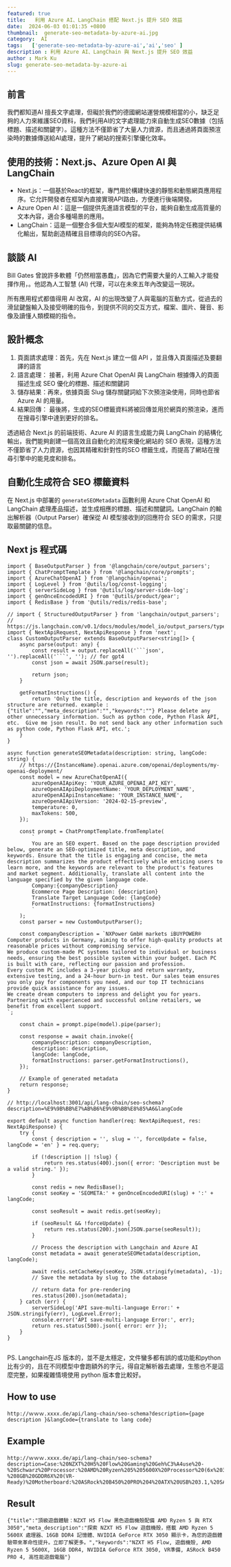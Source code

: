 ```yaml
---
featured: true
title:   利用 Azure AI、LangChain 搭配 Next.js 提升 SEO 效益
date:  2024-06-03 01:01:35 +0800
thumbnail:  generate-seo-metadata-by-azure-ai.jpg
category:  AI  
tags:   ['generate-seo-metadata-by-azure-ai','ai','seo' ]
description : 利用 Azure AI、LangChain 與 Next.js 提升 SEO 效益
author : Mark Ku
slug: generate-seo-metadata-by-azure-ai
---
```


## 前言
我們都知道AI 擅長文字處理，但礙於我們的德國網站運營規模相當的小，缺乏足夠的人力來維護SEO資料，我們利用AI的文字處理能力來自動生成SEO數據（包括標題、描述和關鍵字）。這種方法不僅節省了大量人力資源，而且通過將頁面預渲染時的數據傳送給AI處理，提升了網站的搜索引擎優化效率。

## 使用的技術：Next.js、Azure Open AI 與 LangChain

* Next.js：一個基於React的框架，專門用於構建快速的靜態和動態網頁應用程序。它允許開發者在框架內直接實現API路由，方便進行後端開發。
* Azure Open AI：這是一個提供先進語言模型的平台，能夠自動生成高質量的文本內容，適合多種場景的應用。
* LangChain：這是一個整合多個大型AI模型的框架，能夠為特定任務提供結構化輸出，幫助創造精確且目標導向的SEO內容。

## 談談 AI
Bill Gates 曾說許多軟體「仍然相當愚蠢」，因為它們需要大量的人工輸入才能發揮作用，。他認為人工智慧 (AI) 代理，可以在未來五年內改變這一現狀。  

所有應用程式都值得用 AI 改寫，AI 的出現改變了人與電腦的互動方式，從過去的滑鼠鍵盤輸入及接受明確的指令，到提供不同的交互方式，檔案、圖片、聲音、影像及讀懂人類模糊的指令。

## 設計概念
1. 頁面請求處理：首先，先在 Next.js 建立一個 API ，並且傳入頁面描述及要翻譯的語言
2. 語言處理： 接著，利用 Azure Chat OpenAI 與 LangChain 根據傳入的頁面描述生成 SEO 優化的標題、描述和關鍵詞
3. 儲存結果：再來，依據頁面 Slug 儲存關鍵詞給下次預渲染使用，同時也節省 Azure AI 的用量。
4. 結果回傳： 最後將，生成的SEO標籤資料將被回傳並用於網頁的預渲染，進而在搜尋引擎中達到更好的排名。

透過結合 Next.js 的前端技術、Azure AI 的語言生成能力與 LangChain 的結構化輸出，我們能夠創建一個高效且自動化的流程來優化網站的 SEO 表現，這種方法不僅節省了人力資源，也因其精確和針對性的SEO 標籤生成，而提高了網站在搜尋引擎中的能見度和排名。

## 自動化生成符合 SEO 標籤資料

在 Next.js 中部署的 `generateSEOMetadata` 函數利用 Azure Chat OpenAI 和 LangChain 處理產品描述，並生成相應的標題、描述和關鍵詞。LangChain 的輸出解析器（Output Parser）確保從 AI 模型接收到的回應符合 SEO 的需求，只提取最關鍵的信息。

## Next js 程式碼　
```
import { BaseOutputParser } from '@langchain/core/output_parsers';
import { ChatPromptTemplate } from '@langchain/core/prompts';
import { AzureChatOpenAI } from '@langchain/openai';
import { LogLevel } from '@utils/log/const-logging';
import { serverSideLog } from '@utils/log/server-side-log';
import { genOnceEncodedURI } from '@utils/product/gear';
import { RedisBase } from '@utils/redis/redis-base';

// import { StructuredOutputParser } from 'langchain/output_parsers';
// https://js.langchain.com/v0.1/docs/modules/model_io/output_parsers/types/structured/
import { NextApiRequest, NextApiResponse } from 'next';
class CustomOutputParser extends BaseOutputParser<string[]> {
    async parse(output: any) {
        const result = output.replaceAll('```json', '').replaceAll('```', ''); // for gpt4
        const json = await JSON.parse(result);

        return json;
    }

    getFormatInstructions() {
        return 'Only the title, description and keywords of the json structure are returned. example :{"title":"","meta_description":"","keywords":""} Please delete any other unnecessary information. Such as python code, Python Flask API, etc.  Give me json result. Do not send back any other information such as python code, Python Flask API, etc.';
    }
}

async function generateSEOMetadata(description: string, langCode: string) {
    // https://{InstanceName}.openai.azure.com/openai/deployments/my-openai-deployment/
    const model = new AzureChatOpenAI({
        azureOpenAIApiKey: 'YOUR_AZURE_OPENAI_API_KEY',
        azureOpenAIApiDeploymentName: 'YOUR_DEPLOYMENT_NAME',
        azureOpenAIApiInstanceName: 'YOUR_INSTANCE_NAME',
        azureOpenAIApiVersion: '2024-02-15-preview',
        temperature: 0,
        maxTokens: 500,
    });

    const prompt = ChatPromptTemplate.fromTemplate(
        `
        You are an SEO expert. Based on the page description provided below, generate an SEO-optimized title, meta description, and keywords. Ensure that the title is engaging and concise, the meta description summarizes the product effectively while enticing users to learn more, and the keywords are relevant to the product's features and market segment. Additionally, translate all content into the language specified by the given language code.
        Company:{companyDescription}
        Ecommerce Page Description: {description}
        Translate Target Language Code: {langCode}
        FormatInstructions: {formatInstructions}
        `
    );
    const parser = new CustomOutputParser();

    const companyDescription = `NXPower GmbH markets iBUYPOWER® Computer products in Germany, aiming to offer high-quality products at reasonable prices without compromising service.
We produce custom-made PC systems tailored to individual or business needs, ensuring the best possible system within your budget. Each PC is built with care, reflecting our passion and profession.
Every custom PC includes a 3-year pickup and return warranty, extensive testing, and a 24-hour burn-in test. Our sales team ensures you only pay for components you need, and our top IT technicians provide quick assistance for any issues.
We create dream computers to impress and delight you for years. Partnering with experienced and successful online retailers, we benefit from excellent support.
`;

    const chain = prompt.pipe(model).pipe(parser);

    const response = await chain.invoke({
        companyDescription: companyDescription,
        description: description,
        langCode: langCode,
        formatInstructions: parser.getFormatInstructions(),
    });

    // Example of generated metadata
    return response;
}

// http://localhost:3001/api/lang-chain/seo-schema?description=%E9%9B%BB%E7%AB%B6%E9%9B%BB%E8%85%A6&langCode

export default async function handler(req: NextApiRequest, res: NextApiResponse) {
    try {
        const { description = '', slug = '', forceUpdate = false, langCode = 'en' } = req.query;

        if (!description || !slug) {
            return res.status(400).json({ error: 'Description must be a valid string.' });
        }

        const redis = new RedisBase();
        const seoKey = 'SEOMETA:' + genOnceEncodedURI(slug) + ':' + langCode;

        const seoResult = await redis.get(seoKey);

        if (seoResult && !forceUpdate) {
            return res.status(200).json(JSON.parse(seoResult));
        }

        // Process the description with Langchain and Azure AI
        const metadata = await generateSEOMetadata(description, langCode);

        await redis.setCacheKey(seoKey, JSON.stringify(metadata), -1);
        // Save the metadata by slug to the database

        // return data for pre-rendering
        res.status(200).json(metadata);
    } catch (err) {
        serverSideLog('API save-multi-language Error:' + JSON.stringify(err), LogLevel.Error);
        console.error('API save-multi-language Error:', err);
        return res.status(500).json({ error: err });
    }
}


```

PS. Langchain在JS 版本的，並不是太穩定，文件蠻多都有誤的或功能和python 比有少的，且在不同模型中會跑額外的字元，得自定解析器去處理，生態也不是這麼完整，如果複雜情境使用 python 版本會比較好。  

## How to use
```
http://ｗｗｗ.xxxx.de/api/lang-chain/seo-schema?description={page description }&langCode={translate to lang code}
```

## Example
```
http://ｗｗｗ.xxxx.de/api/lang-chain/seo-schema?description=Case:%20NZXT%20H5%20Flow%20Gaming%20Geh%C3%A4use%20-%20Schwarz%20Processor:%20AMD%20Ryzen%205%205600X%20Processor%20(6x%203.7GHz/32MB%20L3%20Cache)%20Memory:%2016GB%20DDR4/3200MHz%20Memory(G.Skill%20,Corsair,Kingston)%20Storage:%20Video%20Card:%20NVIDIA%20GeForce%20RTX%203050%20-%208GB%20GDDR6X%20(VR-Ready)%20Motherboard:%20ASRock%20B450%20PRO%204%20ATX%20USB%203.1,%20SATA3,%201x%20M.2&langCode=tw
```

## Result 
```
{"title":"頂級遊戲體驗：NZXT H5 Flow 黑色遊戲機殼配備 AMD Ryzen 5 與 RTX 3050","meta_description":"探索 NZXT H5 Flow 遊戲機殼，搭載 AMD Ryzen 5 5600X 處理器、16GB DDR4 記憶體、NVIDIA GeForce RTX 3050 顯示卡，為您的遊戲體驗帶來革命性提升。立即了解更多。","keywords":"NZXT H5 Flow, 遊戲機殼, AMD Ryzen 5 5600X, 16GB DDR4, NVIDIA GeForce RTX 3050, VR準備, ASRock B450 PRO 4, 高性能遊戲電腦"}
```
